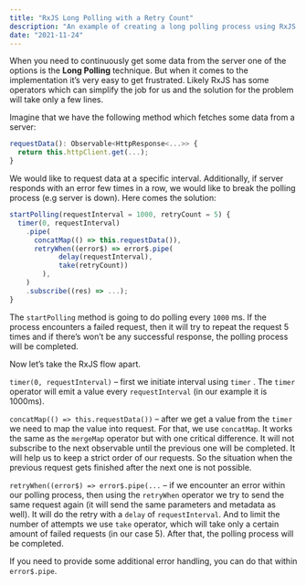 ```yaml
---
title: "RxJS Long Polling with a Retry Count"
description: "An example of creating a long polling process using RxJS library."
date: "2021-11-24"
---
```


When you need to continuously get some data from the server one of the options is the **Long Polling** technique. But when it comes to the implementation it’s very easy to get frustrated. Likely RxJS has some operators which can simplify the job for us and the solution for the problem will take only a few lines.

Imagine that we have the following method which fetches some data from a server:

```typescript
requestData(): Observable<HttpResponse<...>> {
  return this.httpClient.get(...);
}
```

We would like to request data at a specific interval. Additionally, if server responds with an error few times in a row, we would like to break the polling process (e.g server is down). Here comes the solution:

```typescript
startPolling(requestInterval = 1000, retryCount = 5) {
  timer(0, requestInterval)
    .pipe(
      concatMap(() => this.requestData()),
      retryWhen((error$) => error$.pipe(
			delay(requestInterval),
			take(retryCount))
		),
    )
    .subscribe((res) => ...);
}
```

The `startPolling` method is going to do polling every `1000` ms. If the process encounters a failed request, then it will try to repeat the request 5 times and if there’s won’t be any successful response, the polling process will be completed.

Now let’s take the RxJS flow apart.

`timer(0, requestInterval)`  – first we initiate interval using `timer` . The `timer` operator will emit a value every `requestInterval` (in our example it is 1000ms).

`concatMap(() => this.requestData())`  – after we get a value from the `timer` we need to map the value into request. For that, we use `concatMap`. It works the same as the `mergeMap` operator but with one critical difference. It will not subscribe to the next observable until the previous one will be completed. It will help us to keep a strict order of our requests. So the situation when the previous request gets finished after the next one is not possible.

`retryWhen((error$) => error$.pipe(...` – if we encounter an error within our polling process, then using the `retryWhen` operator we try to send the same request again (it will send the same parameters and metadata as well). It will do the retry with a  `delay`  of  `requestInterval`. And to limit the number of attempts we use `take` operator, which will take only a certain amount of failed requests (in our case 5). After that, the polling process will be completed.

If you need to provide some additional error handling, you can do that within `error$.pipe`.
